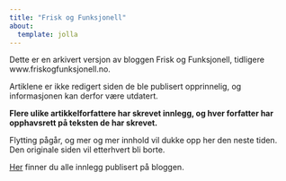 ```yaml
---
title: "Frisk og Funksjonell"
about:
  template: jolla
---
```


Dette er en arkivert versjon av bloggen Frisk og Funksjonell, tidligere www.friskogfunksjonell.no.

Artiklene er ikke redigert siden de ble publisert opprinnelig, og informasjonen kan derfor være utdatert.

**Flere ulike artikkelforfattere har skrevet innlegg, og hver forfatter har opphavsrett på teksten de har skrevet.**

Flytting pågår, og mer og mer innhold vil dukke opp her den neste tiden. Den originale siden vil etterhvert bli borte.

[Her](poster.qmd) finner du alle innlegg publisert på bloggen.
